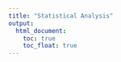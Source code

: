 ---
title: "Statistical Analysis"
output: 
  html_document:
    toc: true
    toc_float: true
---

